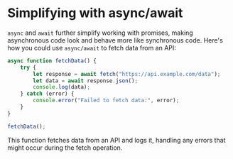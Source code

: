 # Simplifying with async/await

`async` and `await` further simplify working with promises, making asynchronous code look and behave more like synchronous code. Here's how you could use `async/await` to fetch data from an API:

```javascript
async function fetchData() {
    try {
        let response = await fetch("https://api.example.com/data");
        let data = await response.json();
        console.log(data);
    } catch (error) {
        console.error("Failed to fetch data:", error);
    }
}

fetchData();
```

This function fetches data from an API and logs it, handling any errors that might occur during the fetch operation.
